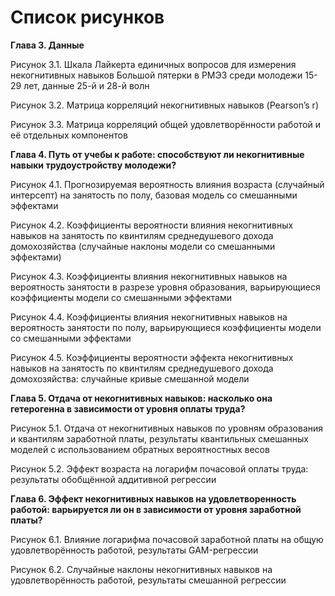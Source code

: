 # Список рисунков {.unnumbered}

**Глава 3. Данные**

Рисунок 3.1. Шкала Лайкерта единичных вопросов для измерения некогнитивных навыков Большой пятерки в РМЭЗ среди молодежи 15-29 лет, данные 25-й и 28-й волн

Рисунок 3.2. Матрица корреляций некогнитивных навыков (Pearson's r)

Рисунок 3.3. Матрица корреляций общей удовлетворённости работой и её отдельных компонентов

**Глава 4. Путь от учебы к работе: способствуют ли некогнитивные навыки трудоустройству молодежи?**

Рисунок 4.1. Прогнозируемая вероятность влияния возраста (случайный интерсепт) на занятость по полу, базовая модель со смешанными эффектами

Рисунок 4.2. Коэффициенты вероятности влияния некогнитивных навыков на занятость по квинтилям среднедушевого дохода домохозяйства (случайные наклоны модели со смешанными эффектами)

Рисунок 4.3. Коэффициенты влияния некогнитивных навыков на вероятность занятости в разрезе уровня образования, варьирующиеся коэффициенты модели со смешанными эффектами

Рисунок 4.4. Коэффициенты влияния некогнитивных навыков на вероятность занятости по полу, варьирующиеся коэффициенты модели со смешанными эффектами

Рисунок 4.5. Коэффициенты вероятности эффекта некогнитивных навыков на занятость по квинтилям среднедушевого дохода домохозяйства: случайные кривые смешанной модели

**Глава 5. Отдача от некогнитивных навыков: насколько она гетерогенна в зависимости от уровня оплаты труда?**

Рисунок 5.1. Отдача от некогнитивных навыков по уровням образования и квантилям заработной платы, результаты квантильных смешанных моделей с использованием обратных вероятностных весов

Рисунок 5.2. Эффект возраста на логарифм почасовой оплаты труда: результаты обобщённой аддитивной регрессии

**Глава 6. Эффект некогнитивных навыков на удовлетворенность работой: варьируется ли он в зависимости от уровня заработной платы?**

Рисунок 6.1. Влияние логарифма почасовой заработной платы на общую удовлетворённость работой, результаты GAM-регрессии

Рисунок 6.2. Случайные наклоны некогнитивных навыков на удовлетворённость работой, результаты смешанной регрессии